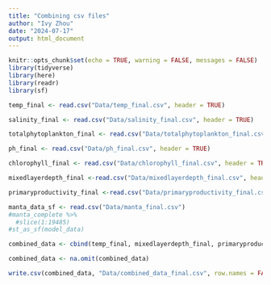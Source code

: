 ```yaml
---
title: "Combining csv files"
author: "Ivy Zhou"
date: "2024-07-17"
output: html_document
---
```


```r
knitr::opts_chunk$set(echo = TRUE, warning = FALSE, messages = FALSE)
library(tidyverse)
library(here)
library(readr)
library(sf)
```

```r
temp_final <- read.csv("Data/temp_final.csv", header = TRUE)
```

```r
salinity_final <- read.csv("Data/salinity_final.csv", header = TRUE)
```

```r
totalphytoplankton_final <- read.csv("Data/totalphytoplankton_final.csv", header = TRUE)
```

```r
ph_final <- read.csv("Data/ph_final.csv", header = TRUE)
```

```r
chlorophyll_final <- read.csv("Data/chlorophyll_final.csv", header = TRUE)
```

```r
mixedlayerdepth_final <-read.csv("Data/mixedlayerdepth_final.csv", header = TRUE)
```

```r
primaryproductivity_final <-read.csv("Data/primaryproductivity_final.csv", header = TRUE)
```

```r
manta_data_sf <- read.csv("Data/manta_final.csv") 
#manta_complete %>% 
  #slice(1:19485)
#st_as_sf(model_data)
```


```r
combined_data <- cbind(temp_final, mixedlayerdepth_final, primaryproductivity_final, salinity_final, totalphytoplankton_final, ph_final, chlorophyll_final, manta_data_sf)
```


```r
combined_data <- na.omit(combined_data)

write.csv(combined_data, "Data/combined_data_final.csv", row.names = FALSE)
```

